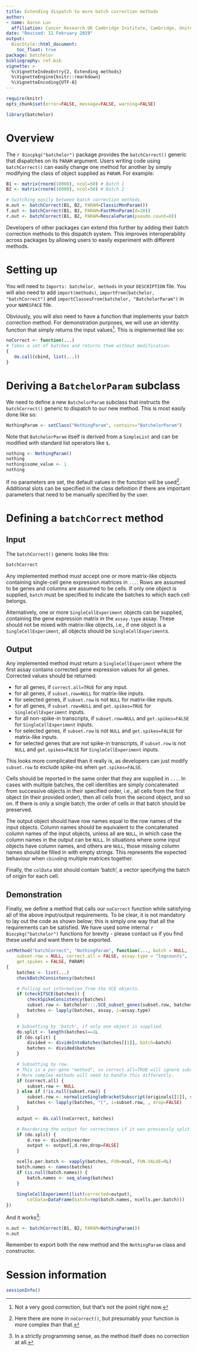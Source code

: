 ```yaml
---
title: Extending dispatch to more batch correction methods
author: 
- name: Aaron Lun
  affiliation: Cancer Research UK Cambridge Institute, Cambridge, United Kingdom
date: "Revised: 11 February 2019"
output:
  BiocStyle::html_document:
    toc_float: true
package: batchelor
bibliography: ref.bib
vignette: >
  %\VignetteIndexEntry{2. Extending methods}
  %\VignetteEngine{knitr::rmarkdown}
  %\VignetteEncoding{UTF-8}    
---
```


```r
require(knitr)
opts_chunk$set(error=FALSE, message=FALSE, warning=FALSE)
```

```r
library(batchelor)
```

# Overview 

The `r Biocpkg("batchelor")` package provides the `batchCorrect()` generic that dispatches on its `PARAM` argument.
Users writing code using `batchCorrect()` can easily change one method for another by simply modifying the class of object supplied as `PARAM`.
For example:

```r
B1 <- matrix(rnorm(10000), ncol=50) # Batch 1 
B2 <- matrix(rnorm(10000), ncol=50) # Batch 2

# Switching easily between batch correction methods.
m.out <- batchCorrect(B1, B2, PARAM=ClassicMnnParam())
f.out <- batchCorrect(B1, B2, PARAM=FastMnnParam(d=20))
r.out <- batchCorrect(B1, B2, PARAM=RescaleParam(pseudo.count=0))
```

Developers of other packages can extend this further by adding their batch correction methods to this dispatch system.
This improves interoperability across packages by allowing users to easily experiment with different methods.

# Setting up 

You will need to `Imports: batchelor, methods` in your `DESCRIPTION` file.
You will also need to add `import(methods)`, `importFrom(batchelor, "batchCorrect")` and `importClassesFrom(batchelor, "BatchelorParam")` in your `NAMESPACE` file.

Obviously, you will also need to have a function that implements your batch correction method.
For demonstration purposes, we will use an identity function that simply returns the input values^[Not a very good correction, but that's not the point right now.].
This is implemented like so:

```r
noCorrect <- function(...) 
# Takes a set of batches and returns them without modification. 
{
   do.call(cbind, list(...)) 
}
```

# Deriving a `BatchelorParam` subclass

We need to define a new `BatchelorParam` subclass that instructs the `batchCorrect()` generic to dispatch to our new method.
This is most easily done like so:

```r
NothingParam <- setClass("NothingParam", contains="BatchelorParam")
```

Note that `BatchelorParam` itself is derived from a `SimpleList` and can be modified with standard list operators like `$`.

```r
nothing <- NothingParam()
nothing
nothing$some_value <- 1
nothing
```

If no parameters are set, the default values in the function will be used^[Here there are none in `noCorrect()`, but presumably your function is more complex than that.].
Additional slots can be specified in the class definition if there are important parameters that need to be manually specified by the user.

# Defining a `batchCorrect` method

## Input

The `batchCorrect()` generic looks like this:

```r
batchCorrect
```

Any implemented method must accept one or more matrix-like objects containing single-cell gene expression matrices in `...`.
Rows are assumed to be genes and columns are assumed to be cells.
If only one object is supplied, `batch` must be specified to indicate the batches to which each cell belongs.

Alternatively, one or more `SingleCellExperiment` objects can be supplied, containing the gene expression matrix in the `assay.type` assay.
These should not be mixed with matrix-like objects, i.e., if one object is a `SingleCellExperiment`, all objects should be `SingleCellExperiment`s.

## Output 

Any implemented method must return a `SingleCellExperiment` where the first assay contains corrected gene expression values for all genes. 
Corrected values should be returned:

- for all genes, if `correct.all=TRUE` for any input.
- for all genes, if `subset.row=NULL` for matrix-like inputs.
- for selected genes, if `subset.row` is not `NULL` for matrix-like inputs.
- for all genes, if `subset.row=NULL` and `get.spikes=TRUE` for `SingleCellExperiment` inputs.
- for all non-spike-in transcripts, if `subset.row=NULL` and `get.spikes=FALSE` for `SingleCellExperiment` inputs.
- for selected genes, if `subset.row` is not `NULL` and `get.spikes=FALSE` for matrix-like inputs.
- for selected genes that are not spike-in transcripts, if `subset.row` is not `NULL` and `get.spikes=FALSE` for `SingleCellExperiment` inputs.

This looks more complicated than it really is, as developers can just modify `subset.row` to exclude spike-ins when `get.spikes=FALSE`.

Cells should be reported in the same order that they are supplied in `...`.
In cases with multiple batches, the cell identities are simply concatenated from successive objects in their specified order,
i.e., all cells from the first object (in their provided order), then all cells from the second object, and so on.
If there is only a single batch, the order of cells in that batch should be preserved.

The output object should have row names equal to the row names of the input objects.
Column names should be equivalent to the concatenated column names of the input objects, unless all are `NULL`, in which case the column names in the output can be `NULL`.
In situations where some input objects have column names, and others are `NULL`, those missing column names should be filled in with empty strings.
This represents the expected behaviour when `cbind`ing multiple matrices together.

Finally, the `colData` slot should contain ‘batch’, a vector specifying the batch of origin for each cell.

## Demonstration

Finally, we define a method that calls our `noCorrect` function while satisfying all of the above input/output requirements.
To be clear, it is not mandatory to lay out the code as shown below; this is simply one way that all the requirements can be satisfied.
We have used some internal `r Biocpkg("batchelor")` functions for brevity - please contact us if you find these useful and want them to be exported.

```r
setMethod("batchCorrect", "NothingParam", function(..., batch = NULL, 
    subset.row = NULL, correct.all = FALSE, assay.type = "logcounts", 
    get.spikes = FALSE, PARAM) 
{
    batches <- list(...)
    checkBatchConsistency(batches)

    # Pulling out information from the SCE objects.        
    if (checkIfSCE(batches)) {
        checkSpikeConsistency(batches)
        subset.row <- batchelor:::.SCE_subset_genes(subset.row, batches[[1]], get.spikes)
        batches <- lapply(batches, assay, i=assay.type)
    }

    # Subsetting by 'batch', if only one object is supplied. 
    do.split <- length(batches)==1L
    if (do.split) {
        divided <- divideIntoBatches(batches[[1]], batch=batch)
        batches <- divided$batches
    } 

    # Subsetting by row.
    # This is a per-gene "method", so correct.all=TRUE will ignore subset.row.
    # More complex methods will need to handle this differently.
    if (correct.all) {
        subset.row <- NULL
    } else if (!is.null(subset.row)) {
        subset.row <- normalizeSingleBracketSubscript(originals[[1]], subset.row)
        batches <- lapply(batches, "[", i=subset.row, , drop=FALSE)
    }

    output <- do.call(noCorrect, batches)

    # Reordering the output for correctness if it was previously split.
    if (do.split) {
        d.reo <- divided$reorder
        output <- output[,d.reo,drop=FALSE]
    }

    ncells.per.batch <- vapply(batches, FUN=ncol, FUN.VALUE=0L)
    batch.names <- names(batches)
    if (is.null(batch.names)) {
        batch.names <- seq_along(batches)
    }
    
    SingleCellExperiment(list(corrected=output), 
        colData=DataFrame(batch=rep(batch.names, ncells.per.batch)))
})
```

And it works^[In a strictly programming sense, as the method itself does no correction at all.]:

```r
n.out <- batchCorrect(B1, B2, PARAM=NothingParam())
n.out
```

Remember to export both the new method and the `NothingParam` class and constructor.

# Session information

```r
sessionInfo()
```    
